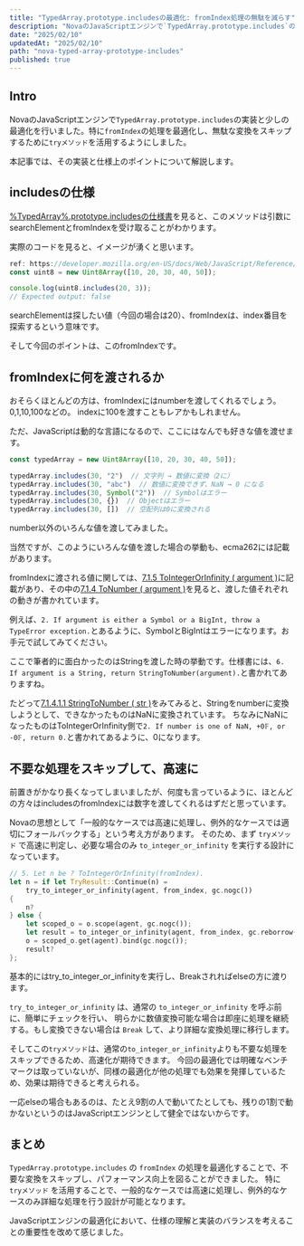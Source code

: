 ```yaml
---
title: "TypedArray.prototype.includesの最適化: fromIndex処理の無駄を減らす"
description: "NovaのJavaScriptエンジンで`TypedArray.prototype.includes`の実装と少しの最適化を行いました。特に`fromIndex`の処理を最適化し、無駄な変換をスキップするために`tryメソッド`を活用するようにしました。本記事では、その実装と仕様上のポイントについて解説します。"
date: "2025/02/10"
updatedAt: "2025/02/10"
path: "nova-typed-array-prototype-includes"
published: true
---
```


## Intro

NovaのJavaScriptエンジンで`TypedArray.prototype.includes`の実装と少しの最適化を行いました。特に`fromIndex`の処理を最適化し、無駄な変換をスキップするために`tryメソッド`を活用するようにしました。

本記事では、その実装と仕様上のポイントについて解説します。

## includesの仕様

[%TypedArray%.prototype.includesの仕様書](https://tc39.es/ecma262/multipage/indexed-collections.html#sec-%typedarray%.prototype.includes)を見ると、このメソッドは引数にsearchElementとfromIndexを受け取ることがわかります。

実際のコードを見ると、イメージが湧くと思います。

```js
ref: https://developer.mozilla.org/en-US/docs/Web/JavaScript/Reference/Global_Objects/TypedArray/includes
const uint8 = new Uint8Array([10, 20, 30, 40, 50]);

console.log(uint8.includes(20, 3));
// Expected output: false
```

searchElementは探したい値（今回の場合は20）、fromIndexは、index番目を探索するという意味です。

そして今回のポイントは、このfromIndexです。

## fromIndexに何を渡されるか

おそらくほとんどの方は、fromIndexにはnumberを渡してくれるでしょう。0,1,10,100などの。
indexに100を渡すこともレアかもしれません。

ただ、JavaScriptは動的な言語になるので、ここにはなんでも好きな値を渡せます。

```js
const typedArray = new Uint8Array([10, 20, 30, 40, 50]);

typedArray.includes(30, "2")  // 文字列 → 数値に変換（2に）
typedArray.includes(30, "abc")  // 数値に変換できず、NaN → 0 になる
typedArray.includes(30, Symbol("2"))  // Symbolはエラー
typedArray.includes(30, {})  // Objectはエラー
typedArray.includes(30, [])  // 空配列は0に変換される
```

number以外のいろんな値を渡してみました。

当然ですが、このようにいろんな値を渡した場合の挙動も、ecma262には記載があります。

fromIndexに渡される値に関しては、[7.1.5 ToIntegerOrInfinity ( argument )](https://tc39.es/ecma262/multipage/abstract-operations.html#sec-tointegerorinfinity)に記載があり、その中の[7.1.4 ToNumber ( argument )](https://tc39.es/ecma262/multipage/abstract-operations.html#sec-tonumber)を見ると、渡した値それぞれの動きが書かれています。

例えば、`2. If argument is either a Symbol or a BigInt, throw a TypeError exception.`とあるように、SymbolとBigIntはエラーになります。お手元で試してみてください。

ここで筆者的に面白かったのはStringを渡した時の挙動です。仕様書には、`6. If argument is a String, return StringToNumber(argument).`と書かれてありますね。

たどって[7.1.4.1.1 StringToNumber ( str )](https://tc39.es/ecma262/multipage/abstract-operations.html#sec-stringtonumber)をみてみると、Stringをnumberに変換しようとして、できなかったものはNaNに変換されています。
ちなみにNaNになったものはToIntegerOrInfinity側で`2. If number is one of NaN, +0𝔽, or -0𝔽, return 0.`と書かれてあるように、0になります。

## 不要な処理をスキップして、高速に

前置きがかなり長くなってしまいましたが、何度も言っているように、ほとんどの方々はincludesのfromIndexには数字を渡してくれるはずだと思っています。

Novaの思想として「一般的なケースでは高速に処理し、例外的なケースでは適切にフォールバックする」という考え方があります。
そのため、まず `tryメソッド` で高速に判定し、必要な場合のみ `to_integer_or_infinity` を実行する設計になっています。

```rs
// 5. Let n be ? ToIntegerOrInfinity(fromIndex).
let n = if let TryResult::Continue(n) =
    try_to_integer_or_infinity(agent, from_index, gc.nogc())
{
    n?
} else {
    let scoped_o = o.scope(agent, gc.nogc());
    let result = to_integer_or_infinity(agent, from_index, gc.reborrow());
    o = scoped_o.get(agent).bind(gc.nogc());
    result?
};
```

基本的にはtry_to_integer_or_infinityを実行し、Breakされればelseの方に渡ります。

`try_to_integer_or_infinity` は、通常の `to_integer_or_infinity` を呼ぶ前に、簡単にチェックを行い、
明らかに数値変換可能な場合は即座に処理を継続する。もし変換できない場合は `Break` して、より詳細な変換処理に移行します。

そしてこの`tryメソッド`は、通常の`to_integer_or_infinity`よりも不要な処理をスキップできるため、高速化が期待できます。
今回の最適化では明確なベンチマークは取っていないが、同様の最適化が他の処理でも効果を発揮しているため、効果は期待できると考えられる。

一応elseの場合もあるのは、たとえ9割の人で動いてたとしても、残りの1割で動かないというのはJavaScriptエンジンとして健全ではないからです。

## まとめ

`TypedArray.prototype.includes` の `fromIndex` の処理を最適化することで、不要な変換をスキップし、パフォーマンス向上を図ることができました。
特に `tryメソッド` を活用することで、一般的なケースでは高速に処理し、例外的なケースのみ詳細な処理を行う設計が可能となります。

JavaScriptエンジンの最適化において、仕様の理解と実装のバランスを考えることの重要性を改めて感じました。